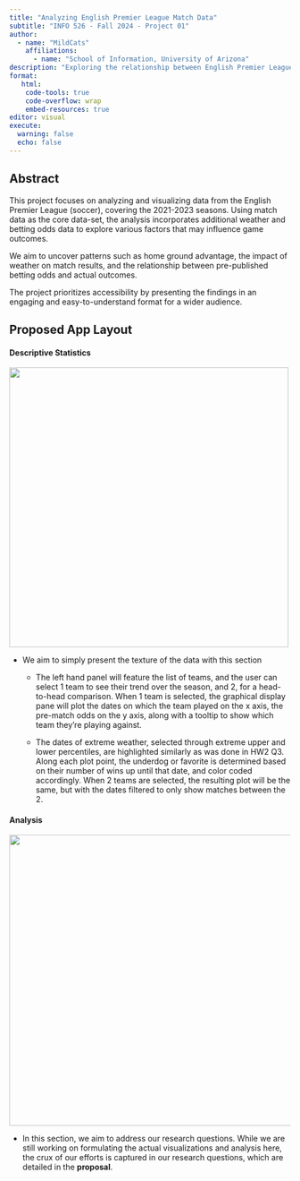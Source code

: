 ```yaml
---
title: "Analyzing English Premier League Match Data"
subtitle: "INFO 526 - Fall 2024 - Project 01"
author: 
  - name: "MildCats"
    affiliations:
      - name: "School of Information, University of Arizona"
description: "Exploring the relationship between English Premier League match outcomes and secondary variables (weather, betting odds and rolling performance records)"
format:
   html:
    code-tools: true
    code-overflow: wrap
    embed-resources: true
editor: visual
execute:
  warning: false
  echo: false
---
```


## Abstract

This project focuses on analyzing and visualizing data from the English Premier League (soccer), covering the 2021-2023 seasons. Using match data as the core data-set, the analysis incorporates additional weather and betting odds data to explore various factors that may influence game outcomes.

We aim to uncover patterns such as home ground advantage, the impact of weather on match results, and the relationship between pre-published betting odds and actual outcomes.

The project prioritizes accessibility by presenting the findings in an engaging and easy-to-understand format for a wider audience.

## Proposed App Layout 

#### Descriptive Statistics 

![](images/layout-1.jpeg){fig-align="center" width="500"}

-   We aim to simply present the texture of the data with this section

    -   The left hand panel will feature the list of teams, and the user can select 1 team to see their trend over the season, and 2, for a head-to-head comparison. When 1 team is selected, the graphical display pane will plot the dates on which the team played on the x axis, the pre-match odds on the y axis, along with a tooltip to show which team they're playing against.

    -   The dates of extreme weather, selected through extreme upper and lower percentiles, are highlighted similarly as was done in HW2 Q3. Along each plot point, the underdog or favorite is determined based on their number of wins up until that date, and color coded accordingly. When 2 teams are selected, the resulting plot will be the same, but with the dates filtered to only show matches between the 2.

#### Analysis

![](images/layout-2.jpeg){fig-align="center" width="520"}

-   In this section, we aim to address our research questions. While we are still working on formulating the actual visualizations and analysis here, the crux of our efforts is captured in our research questions, which are detailed in the **proposal**.
